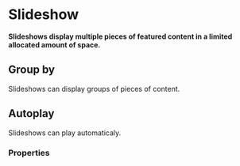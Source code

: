 # Slideshow <ReactStabilityFlag status="stable" />

**Slideshows display multiple pieces of featured content in a limited allocated amount of space.**

<DemoBlock demo="default" withThemeSwitcher />

## Group by

Slideshows can display groups of pieces of content.

<DemoBlock demo="group" withThemeSwitcher />

## Autoplay

Slideshows can play automaticaly.

<DemoBlock demo="auto" withThemeSwitcher />

### Properties

<PropTable component="Slideshow" />
